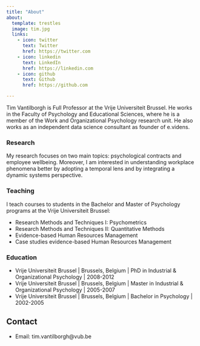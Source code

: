 ```yaml
---
title: "About"
about:
  template: trestles
  image: tim.jpg
  links:
    - icon: twitter
      text: Twitter
      href: https://twitter.com
    - icon: linkedin
      text: LinkedIn
      href: https://linkedin.com
    - icon: github
      text: Github
      href: https://github.com

---
```


Tim Vantilborgh is Full Professor at the Vrije Universiteit Brussel. 
He works in the Faculty of Psychology and Educational Sciences, where he is a member of the Work and Organizational Psychology research unit.
He also works as an independent data science consultant as founder of e.videns.

### Research

My research focuses on two main topics: psychological contracts and employee wellbeing. 
Moreover, I am interested in understanding workplace phenomena better by adopting a temporal lens and by integrating a dynamic systems perspective.

### Teaching

I teach courses to students in the Bachelor and Master of Psychology programs at the Vrije Universiteit Brussel:

-   Research Methods and Techniques I: Psychometrics
-   Research Methods and Techniques II: Quantitative Methods
-   Evidence-based Human Resources Management
-   Case studies evidence-based Human Resources Management

### Education

-   Vrije Universiteit Brussel | Brussels, Belgium | PhD in Industrial & Organizational Psychology | 2008-2012
-   Vrije Universiteit Brussel | Brussels, Belgium | Master in Industrial & Organizational Psychology | 2005-2007
-   Vrije Universiteit Brussel | Brussels, Belgium | Bachelor in Psychology | 2002-2005

## Contact

-   Email: tim.vantilborgh@vub.be